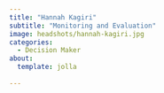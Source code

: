 ```yaml
---
title: "Hannah Kagiri"
subtitle: "Monitoring and Evaluation"
image: headshots/hannah-kagiri.jpg
categories:
  - Decision Maker
about:
  template: jolla
  
---
```

